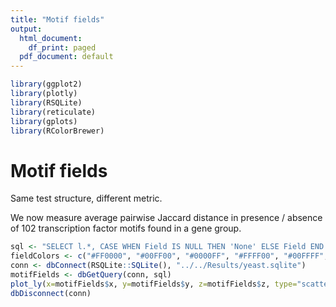 ```yaml
---
title: "Motif fields"
output:
  html_document:
    df_print: paged
  pdf_document: default
---
```


```r
library(ggplot2)
library(plotly)
library(RSQLite)
library(reticulate)
library(gplots)
library(RColorBrewer)
```

# Motif fields

Same test structure, different metric.

We now measure average pairwise Jaccard distance in presence / absence of 102 transcription factor motifs found in a gene group.

```r
sql <- "SELECT l.*, CASE WHEN Field IS NULL THEN 'None' ELSE Field END AS Field FROM Loci l LEFT JOIN MotifFields f ON l.Gene = f.Gene"
fieldColors <- c("#FF0000", "#00FF00", "#0000FF", "#FFFF00", "#00FFFF", "#4488AA", "#FF00FF", "#000000")
conn <- dbConnect(RSQLite::SQLite(), "../../Results/yeast.sqlite")
motifFields <- dbGetQuery(conn, sql)
plot_ly(x=motifFields$x, y=motifFields$y, z=motifFields$z, type="scatter3d", mode="markers", text=motifFields$Gene, color=motifFields$Field, colors=fieldColors)
dbDisconnect(conn)
```


